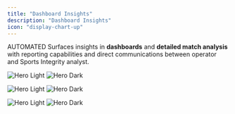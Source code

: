 ```yaml
---
title: "Dashboard Insights"
description: "Dashboard Insights"
icon: "display-chart-up"
---
```


AUTOMATED Surfaces insights in **dashboards** and **detailed match analysis** with reporting capabilities and direct communications between operator and Sports Integrity analyst.


<img
  className="block dark:hidden"
  src="/images/SI-pic3-light.png"
  alt="Hero Light"
/>
<img
  className="hidden dark:block"
  src="/images/SI-pic3-dark.png"
  alt="Hero Dark"
/>

<img
  className="block dark:hidden"
  src="/images/SI-pic4-light.png"
  alt="Hero Light"
/>
<img
  className="hidden dark:block"
  src="/images/SI-pic4-dark.png"
  alt="Hero Dark"
/>

<img
  className="block dark:hidden"
  src="/images/SI-pic5-light.png"
  alt="Hero Light"
/>
<img
  className="hidden dark:block"
  src="/images/SI-pic5-dark.png"
  alt="Hero Dark"
/>
